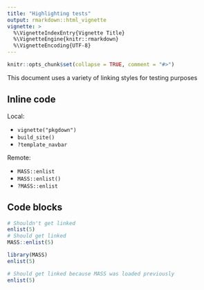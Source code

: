 ```yaml
---
title: "Highlighting tests"
output: rmarkdown::html_vignette
vignette: >
  %\VignetteIndexEntry{Vignette Title}
  %\VignetteEngine{knitr::rmarkdown}
  %\VignetteEncoding{UTF-8}
---
```


```r
knitr::opts_chunk$set(collapse = TRUE, comment = "#>")
```

This document uses a variety of linking styles for testing purposes

## Inline code

Local:

* `vignette("pkgdown")`
* `build_site()`
* `?template_navbar`

Remote:

* `MASS::enlist`
* `MASS::enlist()`
* `?MASS::enlist`

## Code blocks

```r
# Shouldn't get linked
enlist(5)
# Should get linked
MASS::enlist(5)
```

```r
library(MASS)
enlist(5)
```

```r
# Should get linked because MASS was loaded previously
enlist(5)
```



